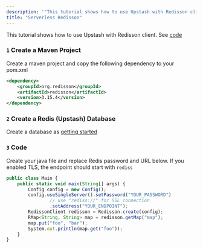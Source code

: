 ```yaml
---
description: '"This tutorial shows how to use Upstash with Redisson client."'
title: "Serverless Redisson"
---
```

This tutorial shows how to use Upstash with Redisson client.
See [code](https://github.com/upstash/examples/tree/master/examples/redisson)
### `1` Create a Maven Project
Create a maven project and copy the following dependency to your pom.xml
```xml
<dependency>
    <groupId>org.redisson</groupId>
    <artifactId>redisson</artifactId>
    <version>3.15.4</version>
</dependency>
```
### `2` Create a Redis (Upstash) Database
Create a database as [getting started](../overall/getstarted)
### `3` Code
Create your java file and replace Redis password and URL below. If you enabled
TLS, the endpoint should start with `rediss`
```typescript
public class Main {
    public static void main(String[] args) {
        Config config = new Config();
        config.useSingleServer().setPassword("YOUR_PASSWORD")
                // use "rediss://" for SSL connection
                .setAddress("YOUR_ENDPOINT");
        RedissonClient redisson = Redisson.create(config);
        RMap<String, String> map = redisson.getMap("map");
        map.put("foo", "bar");
        System.out.println(map.get("foo"));
    }
}
```
